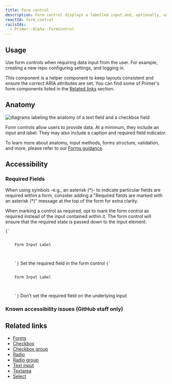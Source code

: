 ```yaml
---
title: Form control
description: Form control displays a labelled input and, optionally, associated validation text and/or hint text.
reactId: form_control
railsIds:
  - Primer::Alpha::FormControl
---
```



## Usage

Use form controls when requiring data input from the user. For example, creating a new repo configuring settings, and logging in.

This component is a helper component to keep layouts consistent and ensure the correct ARIA attributes are set. You can find some of Primer's form components listed in the [Related links](#related-links) section.

## Anatomy

![diagrams labeling the anatomy of a text field and a checkbox field](https://user-images.githubusercontent.com/2313998/171692166-43d45c4b-509a-4f68-9e8b-1577658b493e.png)

Form controls allow users to provide data. At a minimum, they include an input and label. They may also include a caption and required field indicator.

To learn more about anatomy, input methods, forms structure, validation, and more, please refer to our [Forms guidance](/ui-patterns/forms/overview).

## Accessibility

### Required Fields

When using symbols -e.g., an asterisk (*)- to indicate particular fields are required within a form, consider adding a "Required fields are marked with an asterisk (\*)" message at the top of the form for extra clarity.

When marking a control as required, opt to mark the form control as required instead of the input contained within it. The form control will ensure that the required state is passed down to the input element.

<DoDontContainer>
  <Do>
        <Code classname="language-jsx">{`
      <FormControl required>
  <FormControl.Label>
    Form Input Label
  </FormControl.Label>
  <Checkbox />
</FormControl>
    `}</Code>
    <Caption>Set the required field in the form control</Caption>
  </Do>
  <Dont>
    <Code classname="language-jsx">{`
      <FormControl>
  <FormControl.Label>
    Form Input Label
  </FormControl.Label>
  <Checkbox required />
</FormControl>
    `}</Code>
    <Caption>Don’t set the required field on the underlying input</Caption>
  </Dont>
</DoDontContainer>

### Known accessibility issues (GitHub staff only)

 <AccessibilityLink label="FormControl"/>

## Related links

- [Forms](/ui-patterns/forms/overview)
- [Checkbox](/components/checkbox)
- [Checkbox group](/components/checkbox-group)
- [Radio](/components/radio)
- [Radio group](/components/radio-group)
- [Text input](/components/text-input)
- [Textarea](/components/textarea)
- [Select](/components/select)
